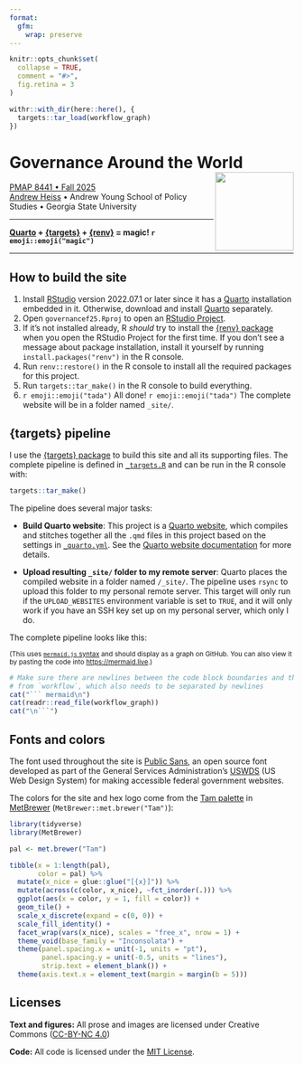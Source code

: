 ```yaml
---
format: 
  gfm:
    wrap: preserve
---
```


<!-- README.md is generated from README.qmd. Please edit that file -->

```r
knitr::opts_chunk$set(
  collapse = TRUE,
  comment = "#>",
  fig.retina = 3
)

withr::with_dir(here::here(), {
  targets::tar_load(workflow_graph)
})
```

# Governance Around the World <a href='https://governancef25.classes.andrewheiss.com/'><img src='files/favicon-512.png' align="right" height="139" /></a>

[PMAP 8441 • Fall 2025](https://governancef25.classes.andrewheiss.com/)  
[Andrew Heiss](https://www.andrewheiss.com/) • Andrew Young School of Policy Studies • Georgia State University

---

**[Quarto](https://quarto.org/) + [{targets}](https://docs.ropensci.org/targets/) + [{renv}](https://rstudio.github.io/renv/) = magic! `r emoji::emoji("magic")`**

---

## How to build the site

1. Install [RStudio](https://www.rstudio.com/products/rstudio/download/#download) version 2022.07.1 or later since it has a [Quarto](https://quarto.org/) installation embedded in it. Otherwise, download and install [Quarto](https://quarto.org/) separately.
2. Open `governancef25.Rproj` to open an [RStudio Project](https://r4ds.had.co.nz/workflow-projects.html).
3. If it's not installed already, R *should* try to install the [{renv} package](https://rstudio.github.io/renv/) when you open the RStudio Project for the first time. If you don't see a message about package installation, install it yourself by running `install.packages("renv")` in the R console.
4. Run `renv::restore()` in the R console to install all the required packages for this project.
5. Run `targets::tar_make()` in the R console to build everything.
6. `r emoji::emoji("tada")` All done! `r emoji::emoji("tada")` The complete website will be in a folder named `_site/`.


## {targets} pipeline

I use the [{targets} package](https://docs.ropensci.org/targets/) to build this site and all its supporting files. The complete pipeline is defined in [`_targets.R`](_targets.R) and can be run in the R console with:

```r
targets::tar_make()
```

The pipeline does several major tasks:

- **Build Quarto website**: This project is a [Quarto website](https://quarto.org/docs/websites/), which compiles and stitches together all the `.qmd` files in this project based on the settings in [`_quarto.yml`](_quarto.yml). See the [Quarto website documentation](https://quarto.org/docs/websites/) for more details.

- **Upload resulting `_site/` folder to my remote server**: Quarto places the compiled website in a folder named `/_site/`. The pipeline uses `rsync` to upload this folder to my personal remote server. This target will only run if the `UPLOAD_WEBSITES` environment variable is set to `TRUE`, and it will only work if you have an SSH key set up on my personal server, which only I do.

The complete pipeline looks like this:

<small>(This uses [`mermaid.js` syntax](https://mermaid-js.github.io/mermaid/) and should display as a graph on GitHub. You can also view it by pasting the code into <https://mermaid.live>.)</small>

```r
# Make sure there are newlines between the code block boundaries and the output
# from `workflow`, which also needs to be separated by newlines
cat("``` mermaid\n")
cat(readr::read_file(workflow_graph))
cat("\n```")
```


## Fonts and colors

The font used throughout the site is [Public Sans](https://public-sans.digital.gov/), an open source font developed as part of the General Services Administration's [USWDS](https://designsystem.digital.gov/) (US Web Design System) for making accessible federal government websites.

The colors for the site and hex logo come from the [Tam palette](https://github.com/BlakeRMills/MetBrewer#tam) in [MetBrewer](https://github.com/BlakeRMills/MetBrewer) (`MetBrewer::met.brewer("Tam")`):

```r
library(tidyverse)
library(MetBrewer)

pal <- met.brewer("Tam")

tibble(x = 1:length(pal),
       color = pal) %>% 
  mutate(x_nice = glue::glue("[{x}]")) %>% 
  mutate(across(c(color, x_nice), ~fct_inorder(.))) %>% 
  ggplot(aes(x = color, y = 1, fill = color)) +
  geom_tile() +
  scale_x_discrete(expand = c(0, 0)) +
  scale_fill_identity() +
  facet_wrap(vars(x_nice), scales = "free_x", nrow = 1) +
  theme_void(base_family = "Inconsolata") +
  theme(panel.spacing.x = unit(-1, units = "pt"),
        panel.spacing.y = unit(-0.5, units = "lines"),
        strip.text = element_blank()) + 
  theme(axis.text.x = element_text(margin = margin(b = 5)))
```


## Licenses

**Text and figures:** All prose and images are licensed under Creative Commons ([CC-BY-NC 4.0](https://creativecommons.org/licenses/by-nc/4.0/))

**Code:** All code is licensed under the [MIT License](LICENSE.md).
